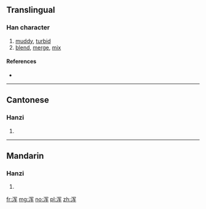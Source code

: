 {{also|渾}}
==Translingual==

===Han character===
{{Han char|rn=85|rad=水|as=06|sn=9|four=|canj=水月大手 (EBKQ)}}

# [[muddy]], [[turbid]]
# [[blend]], [[merge]], [[mix]]

====References====
* {{Han ref|kx=0623.171|hdz=31616.080|uh=6D51|ud=27985}}

----

==Cantonese==

===Hanzi===
{{yue-hanzi|jyut=|y=wan4|tra=渾}}

# {{defn|lang=yue|sort=水06}}

----

==Mandarin==

===Hanzi===
{{cmn-hanzi|tra=渾|pin=[[hún]] ([[hun2]])|wg=hun<sup>2</sup>}}

# {{defn|lang=cmn|sort=水06}}

[[fr:浑]]
[[mg:浑]]
[[no:浑]]
[[pl:浑]]
[[zh:浑]]